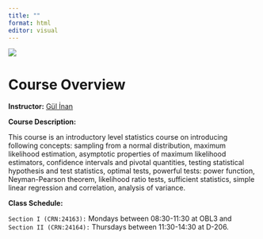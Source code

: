 ```yaml
---
title: ""
format: html
editor: visual
---
```


![](/images/itu_header.jpeg)

# Course Overview

**Instructor:** [Gül İnan](https://gulinan.github.io/)

**Course Description:**

<p align="justify">

This course is an introductory level statistics course on introducing following concepts: sampling from a normal distribution, maximum likelihood estimation, asymptotic properties of maximum likelihood estimators, confidence intervals and pivotal quantities, testing statistical hypothesis and test statistics, optimal tests, powerful tests: power function, Neyman-Pearson theorem, likelihood ratio tests, sufficient statistics, simple linear regression and correlation, analysis of variance.

</p>

**Class Schedule:**

`Section I (CRN:24163):` Mondays between 08:30-11:30 at OBL3 and <br> `Section II (CRN:24164):` Thursdays between 11:30-14:30 at D-206.
